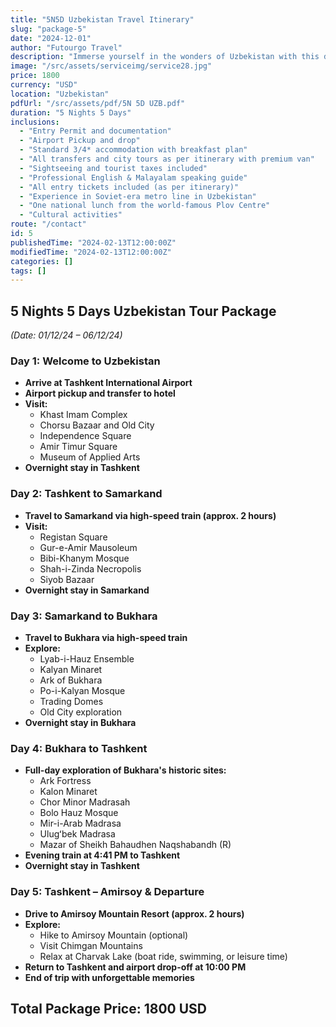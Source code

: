 ```yaml
---
title: "5N5D Uzbekistan Travel Itinerary"
slug: "package-5"
date: "2024-12-01"
author: "Futourgo Travel"
description: "Immerse yourself in the wonders of Uzbekistan with this detailed 5-night, 5-day travel package."
image: "/src/assets/serviceimg/service28.jpg"
price: 1800
currency: "USD"
location: "Uzbekistan"
pdfUrl: "/src/assets/pdf/5N 5D UZB.pdf"
duration: "5 Nights 5 Days"
inclusions:
  - "Entry Permit and documentation"
  - "Airport Pickup and drop"
  - "Standard 3/4* accommodation with breakfast plan"
  - "All transfers and city tours as per itinerary with premium van"
  - "Sightseeing and tourist taxes included"
  - "Professional English & Malayalam speaking guide"
  - "All entry tickets included (as per itinerary)"
  - "Experience in Soviet-era metro line in Uzbekistan"
  - "One national lunch from the world-famous Plov Centre"
  - "Cultural activities"
route: "/contact"
id: 5
publishedTime: "2024-02-13T12:00:00Z"
modifiedTime: "2024-02-13T12:00:00Z"
categories: []
tags: []
---
```


## 5 Nights 5 Days Uzbekistan Tour Package  
*(Date: 01/12/24 – 06/12/24)*  

### Day 1: Welcome to Uzbekistan  
- **Arrive at Tashkent International Airport**  
- **Airport pickup and transfer to hotel**  
- **Visit:**  
  - Khast Imam Complex  
  - Chorsu Bazaar and Old City  
  - Independence Square  
  - Amir Timur Square  
  - Museum of Applied Arts  
- **Overnight stay in Tashkent**  

### Day 2: Tashkent to Samarkand  
- **Travel to Samarkand via high-speed train (approx. 2 hours)**  
- **Visit:**  
  - Registan Square  
  - Gur-e-Amir Mausoleum  
  - Bibi-Khanym Mosque  
  - Shah-i-Zinda Necropolis  
  - Siyob Bazaar  
- **Overnight stay in Samarkand**  

### Day 3: Samarkand to Bukhara  
- **Travel to Bukhara via high-speed train**  
- **Explore:**  
  - Lyab-i-Hauz Ensemble  
  - Kalyan Minaret  
  - Ark of Bukhara  
  - Po-i-Kalyan Mosque  
  - Trading Domes  
  - Old City exploration  
- **Overnight stay in Bukhara**  

### Day 4: Bukhara to Tashkent  
- **Full-day exploration of Bukhara's historic sites:**  
  - Ark Fortress  
  - Kalon Minaret  
  - Chor Minor Madrasah  
  - Bolo Hauz Mosque  
  - Mir-i-Arab Madrasa  
  - Ulugʻbek Madrasa  
  - Mazar of Sheikh Bahaudhen Naqshabandh (R)  
- **Evening train at 4:41 PM to Tashkent**  
- **Overnight stay in Tashkent**  

### Day 5: Tashkent – Amirsoy & Departure  
- **Drive to Amirsoy Mountain Resort (approx. 2 hours)**  
- **Explore:**  
  - Hike to Amirsoy Mountain (optional)  
  - Visit Chimgan Mountains  
  - Relax at Charvak Lake (boat ride, swimming, or leisure time)  
- **Return to Tashkent and airport drop-off at 10:00 PM**  
- **End of trip with unforgettable memories**  

## Total Package Price: 1800 USD